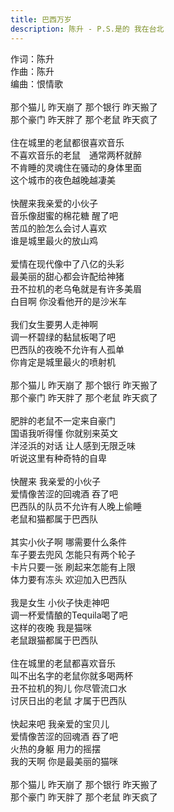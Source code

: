 ```yaml
---
title: 巴西万岁
description: 陈升 - P.S.是的 我在台北
---
```


作词：陈升<br />作曲：陈升<br />编曲：恨情歌<br /><br />那个猫儿 昨天崩了 那个银行 昨天搬了<br />那个豪门 昨天胖了 那个老鼠 昨天疯了<br /><br />住在城里的老鼠都很喜欢音乐<br />不喜欢音乐的老鼠　通常两杯就醉<br />不肯睡的灵魂住在骚动的身体里面<br />这个城市的夜色越晚越凄美<br /><br />快醒来我亲爱的小伙子<br />音乐像甜蜜的棉花糖 醒了吧<br />苦瓜的脸怎么会讨人喜欢<br />谁是城里最火的放山鸡<br /><br />爱情在现代像中了八亿的头彩<br />最美丽的甜心都会许配给神猪<br />丑不拉机的老乌龟就是有许多美眉<br />白目啊 你没看他开的是沙米车<br /><br />我们女生要男人走神啊<br />调一杯碧绿的黏鼠板喝了吧<br />巴西队的夜晚不允许有人孤单<br />你肯定是城里最火的喷射机<br /><br />那个猫儿 昨天崩了 那个银行 昨天搬了<br />那个豪门 昨天胖了 那个老鼠 昨天疯了<br /><br />肥胖的老鼠不一定来自豪门<br />国语我听得懂 你就别来英文<br />洋泾浜的对话 让人感到无限乏味<br />听说这里有种奇特的自卑<br /><br />快醒来 我亲爱的小伙子<br />爱情像苦涩的回魂酒 吞了吧<br />巴西队的队员不允许有人晚上偷睡<br />老鼠和猫都属于巴西队<br /><br />其实小伙子啊 哪需要什么条件<br />车子要去兜风 怎能只有两个轮子<br />卡片只要一张 刷起来怎能有上限<br />体力要有冻头 欢迎加入巴西队<br /><br />我是女生 小伙子快走神吧<br />调一杯爱情酿的Tequila喝了吧<br />这样的夜晚 我是猫咪<br />老鼠跟猫都属于巴西队<br /><br />住在城里的老鼠都喜欢音乐<br />叫不出名字的老鼠你就多喝两杯<br />丑不拉机的狗儿 你尽管流口水<br />讨厌日出的老鼠 才属于巴西队<br /><br />快起来吧 我亲爱的宝贝儿<br />爱情像苦涩的回魂酒 吞了吧<br />火热的身躯 用力的摇摆<br />我的天啊 你是最美丽的猫咪<br /><br />那个猫儿 昨天崩了 那个银行 昨天搬了<br />那个豪门 昨天胖了 那个老鼠 昨天疯了